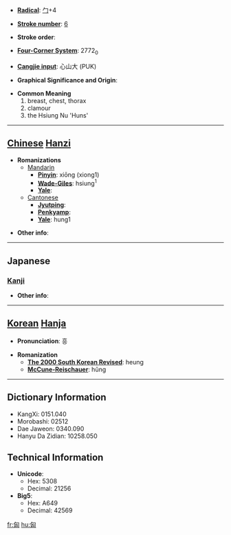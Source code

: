 * '''[[Wiktionary:Chinese radical index| Radical]]''': [[Wiktionary:Chinese radical index 勹|勹]]+4

* '''[[Wiktionary:Chinese total strokes index|Stroke number]]''': [[Wiktionary:Chinese total strokes index 6|6]]

* '''Stroke order''': 

* '''[[Wiktionary:Chinese four corner index|Four-Corner System]]''': 2772<sub>0</sub>

* '''[[Wiktionary:Chinese Cangjie index|Cangjie input]]''': 心山大 (PUK)

* '''Graphical Significance and Origin''': 

* '''Common Meaning'''
*#breast, chest, thorax
*# clamour
*# the Hsiung Nu 'Huns'


----

== [[Chinese]] [[Hanzi]] ==

* '''Romanizations'''
** [[Mandarin]]
*** '''[[Pinyin]]''': xiōng (xiong1)
*** '''[[Wade-Giles]]''': hsiung<sup>1</sup>
*** '''[[Yale]]''': 
**[[Cantonese]]
***'''[[Jyutping]]''':
***'''[[Penkyamp]]''': 
***'''[[Yale]]''': hung1

* '''Other info''': 

----

==Japanese==
===[[Kanji]]===
{{kanji|on readings=[[きょう]] (kyō)
|kun readings=[[むね]] (mune), [[おそれる]] (osoreru), [[さわぐ]] (sawagu)
}}

* '''Other info''':  

----

== [[Korean]] [[Hanja]] ==

* '''Pronunciation''': 흥

* '''Romanization'''
** '''[[The 2000 South Korean Revised Romanization|The 2000 South Korean Revised]]''': heung
** '''[[McCune-Reischauer]]''': hŭng

----

== Dictionary Information ==

* KangXi: 0151.040
* Morobashi: 02512
* Dae Jaweon: 0340.090
* Hanyu Da Zidian: 10258.050

== Technical Information ==

* '''Unicode''':
** Hex: 5308
** Decimal: 21256
* '''Big5''':
** Hex: A649
** Decimal: 42569

[[fr:匈]]
[[hu:匈]]